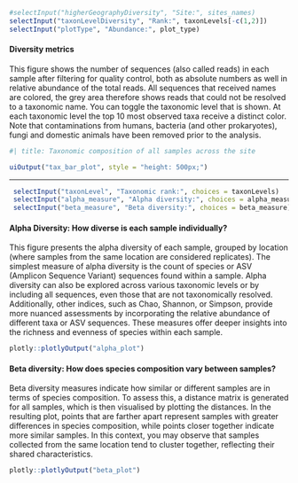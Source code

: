 
::: {.toolbar}

```r
#selectInput("higherGeographyDiversity", "Site:", sites_names)
selectInput("taxonLevelDiversity", "Rank:", taxonLevels[-c(1,2)])
selectInput("plotType", "Abundance:", plot_type)
```

:::

#### Diversity metrics

This figure shows the number of sequences (also called reads) in each sample after filtering for quality control, both as absolute numbers as well in relative abundance of the total reads. All sequences that received names are colored, the grey area therefore shows reads that could not be resolved to a taxonomic name. You can toggle the taxonomic level that is shown. At each taxonomic level the top 10 most observed taxa receive a distinct color. Note that contaminations from humans, bacteria (and other prokaryotes), fungi and domestic animals have been removed prior to the analysis.  

```r
#| title: Taxonomic composition of all samples across the site

uiOutput("tax_bar_plot", style = "height: 500px;")
```

------

::: {.toolbar}
```r

 selectInput("taxonLevel", "Taxonomic rank:", choices = taxonLevels)
 selectInput("alpha_measure", "Alpha diversity:", choices = alpha_measure)
 selectInput("beta_measure", "Beta diversity:", choices = beta_measure)

```

:::

::: {.grid}

::: {.g-col-12 .g-col-md-6}

#### Alpha Diversity: How diverse is each sample individually?

This figure presents the alpha diversity of each sample, grouped by location (where samples from the same location are considered replicates). The simplest measure of alpha diversity is the count of species or ASV (Amplicon Sequence Variant) sequences found within a sample. Alpha diversity can also be explored across various taxonomic levels or by including all sequences, even those that are not taxonomically resolved. Additionally, other indices, such as Chao, Shannon, or Simpson, provide more nuanced assessments by incorporating the relative abundance of different taxa or ASV sequences. These measures offer deeper insights into the richness and evenness of species within each sample.

```r

plotly::plotlyOutput("alpha_plot")

```

:::

::: {.g-col-12 .g-col-md-6}

#### Beta diversity: How does species composition vary between samples?

Beta diversity measures indicate how similar or different samples are in terms of species composition. To assess this, a distance matrix is generated for all samples, which is then visualised by plotting the distances. In the resulting plot, points that are farther apart represent samples with greater differences in species composition, while points closer together indicate more similar samples. In this context, you may observe that samples collected from the same location tend to cluster together, reflecting their shared characteristics.

```r

plotly::plotlyOutput("beta_plot")

```

:::

:::